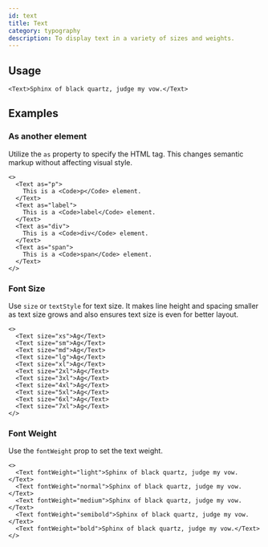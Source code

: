 ```yaml
---
id: text
title: Text
category: typography
description: To display text in a variety of sizes and weights.
---
```


## Usage

```tsx live
<Text>Sphinx of black quartz, judge my vow.</Text>
```

## Examples

### As another element

Utilize the `as` property to specify the HTML tag. This changes semantic markup without affecting visual style.

```tsx live
<>
  <Text as="p">
    This is a <Code>p</Code> element.
  </Text>
  <Text as="label">
    This is a <Code>label</Code> element.
  </Text>
  <Text as="div">
    This is a <Code>div</Code> element.
  </Text>
  <Text as="span">
    This is a <Code>span</Code> element.
  </Text>
</>
```

### Font Size

Use `size` or `textStyle` for text size. It makes line height and spacing smaller as text size grows and also ensures
text size is even for better layout.

```tsx live
<>
  <Text size="xs">Ag</Text>
  <Text size="sm">Ag</Text>
  <Text size="md">Ag</Text>
  <Text size="lg">Ag</Text>
  <Text size="xl">Ag</Text>
  <Text size="2xl">Ag</Text>
  <Text size="3xl">Ag</Text>
  <Text size="4xl">Ag</Text>
  <Text size="5xl">Ag</Text>
  <Text size="6xl">Ag</Text>
  <Text size="7xl">Ag</Text>
</>
```

### Font Weight

Use the `fontWeight` prop to set the text weight.

```tsx live
<>
  <Text fontWeight="light">Sphinx of black quartz, judge my vow.</Text>
  <Text fontWeight="normal">Sphinx of black quartz, judge my vow.</Text>
  <Text fontWeight="medium">Sphinx of black quartz, judge my vow.</Text>
  <Text fontWeight="semibold">Sphinx of black quartz, judge my vow.</Text>
  <Text fontWeight="bold">Sphinx of black quartz, judge my vow.</Text>
</>
```
